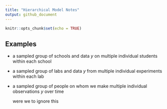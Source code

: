 ```yaml
---
title: "Hierarchical Model Notes"
output: github_document
---
```


```r
knitr::opts_chunk$set(echo = TRUE)
```

## Examples

-   a sampled group of schools and data $y$ on multiple individual students within each school

-   a sampled group of labs and data $y$ from multiple individual experiments within each lab

-   a sampled group of people on whom we make multiple individual observations $y$ over time

    were we to ignore this
